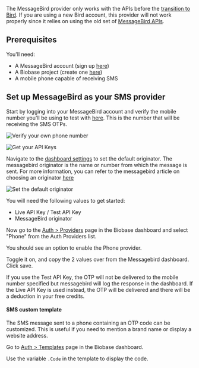 
<Admonition type="warning">
    
The MessageBird provider only works with the APIs before the [transition to Bird](https://bird.com/blog/messagebird-is-now-bird). If you are using a new Bird account, this provider will not work properly since it relies on using the old set of [MessageBird APIs](https://developers.messagebird.com/api/sms-messaging/).

</Admonition>

## Prerequisites

You'll need:

- A MessageBird account (sign up [here](https://dashboard.messagebird.com/en/sign-up))
- A Biobase project (create one [here](https://biobase.com/dashboard))
- A mobile phone capable of receiving SMS

<CostWarning />

## Set up MessageBird as your SMS provider

Start by logging into your MessageBird account and verify the mobile number you'll be using to test with [here](https://dashboard.messagebird.com/en/getting-started/sms). This is the number that will be receiving the SMS OTPs.

![Verify your own phone number](/docs/img/guides/auth-messagebird/1.png)

![Get your API Keys](/docs/img/guides/auth-messagebird/2.png)

Navigate to the [dashboard settings](https://dashboard.messagebird.com/en/settings/sms) to set the default originator. The messagebird originator is the name or number from which the message is sent. For more information, you can refer to the messagebird article on choosing an originator [here](https://support.messagebird.com/hc/en-us/articles/115002628665-Choosing-an-originator)

![Set the default originator](/docs/img/guides/auth-messagebird/3.png)

You will need the following values to get started:

- Live API Key / Test API Key
- MessageBird originator

Now go to the [Auth > Providers](https://biobase.com/dashboard/project/_/auth/providers) page in the Biobase dashboard and select "Phone" from the Auth Providers list.

You should see an option to enable the Phone provider.

Toggle it on, and copy the 2 values over from the Messagebird dashboard. Click save.

<Admonition>

If you use the Test API Key, the OTP will not be delivered to the mobile number specified but messagebird will log the response in the dashboard. If the Live API Key is used instead, the OTP will be delivered and there will be a deduction in your free credits.

</Admonition>

#### SMS custom template

The SMS message sent to a phone containing an OTP code can be customized. This is useful if you need to mention a brand name or display a website address.

Go to [Auth > Templates](https://biobase.com/dashboard/project/_/auth/templates) page in the Biobase dashboard.

Use the variable `.Code` in the template to display the code.
